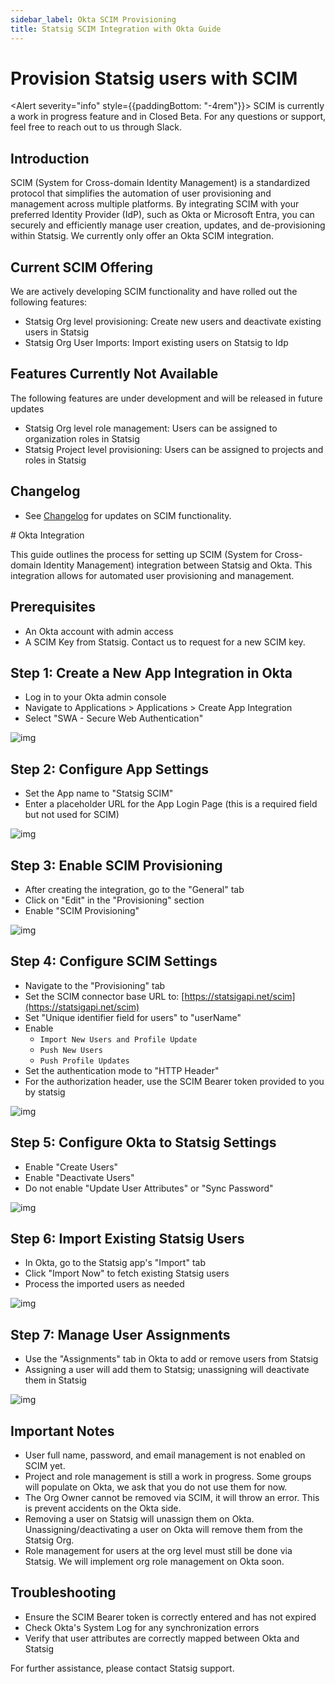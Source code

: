 ```yaml
---
sidebar_label: Okta SCIM Provisioning
title: Statsig SCIM Integration with Okta Guide
---
```



# Provision Statsig users with SCIM

<Alert severity="info" style={{paddingBottom: "-4rem"}}>
  <AlertTitle>
    SCIM is currently a work in progress feature and in Closed Beta. 
  </AlertTitle>
    For any questions or support, feel free to reach out to us through Slack.
</Alert>

## Introduction
SCIM (System for Cross-domain Identity Management) is a standardized protocol that simplifies the automation of user provisioning and management across multiple platforms.
By integrating SCIM with your preferred Identity Provider (IdP), such as Okta or Microsoft Entra,
you can securely and efficiently manage user creation, updates, and de-provisioning within Statsig.
We currently only offer an Okta SCIM integration.

## Current SCIM Offering
We are actively developing SCIM functionality and have rolled out the following features:

- Statsig Org level provisioning: Create new users and deactivate existing users in Statsig
- Statsig Org User Imports: Import existing users on Statsig to Idp

## Features Currently Not Available
The following features are under development and will be released in future updates

- Statsig Org level role management: Users can be assigned to organization roles in Statsig
- Statsig Project level provisioning: Users can be assigned to projects and roles in Statsig

## Changelog
- See [Changelog](/docs/access-management/scim/scim_changelog.md) for updates on SCIM functionality.

<div style={{borderBottom: "1px solid", marginBottom: "2rem", marginTop: "2rem"}} />
# Okta Integration

This guide outlines the process for setting up SCIM (System for Cross-domain Identity Management) integration between Statsig and Okta. This integration allows for automated user provisioning and management.

## Prerequisites

- An Okta account with admin access
- A SCIM Key from Statsig. Contact us to request for a new SCIM key.

## Step 1: Create a New App Integration in Okta

- Log in to your Okta admin console
- Navigate to Applications > Applications > Create App Integration
- Select "SWA - Secure Web Authentication"

![img](/img/okta_scim_steps/step1-create-new-custom-integration.png)

## Step 2: Configure App Settings

- Set the App name to "Statsig SCIM"
- Enter a placeholder URL for the App Login Page (this is a required field but not used for SCIM)

![img](/img/okta_scim_steps/step2-configure-app-settings.png)

## Step 3: Enable SCIM Provisioning

- After creating the integration, go to the "General" tab
- Click on "Edit" in the "Provisioning" section
- Enable "SCIM Provisioning"

![img](/img/okta_scim_steps/step3-enable-scim.png)

## Step 4: Configure SCIM Settings

- Navigate to the "Provisioning" tab
- Set the SCIM connector base URL to: [https://statsigapi.net/scim](https://statsigapi.net/scim)
- Set "Unique identifier field for users" to "userName"
- Enable
  - `Import New Users and Profile Update`
  - `Push New Users`
  - `Push Profile Updates`
- Set the authentication mode to "HTTP Header"
- For the authorization header, use the SCIM Bearer token provided to you by statsig

![img](/img/okta_scim_steps/step4.png)

## Step 5: Configure Okta to Statsig Settings

- Enable "Create Users"
- Enable "Deactivate Users"
- Do not enable "Update User Attributes" or "Sync Password"

![img](/img/okta_scim_steps/step5-configure-okta-to-statsig-settings.png)

## Step 6: Import Existing Statsig Users

- In Okta, go to the Statsig app's "Import" tab
- Click "Import Now" to fetch existing Statsig users
- Process the imported users as needed

![img](/img/okta_scim_steps/step6-import-existing-users.png)

## Step 7: Manage User Assignments

- Use the "Assignments" tab in Okta to add or remove users from Statsig
- Assigning a user will add them to Statsig; unassigning will deactivate them in Statsig

![img](/img/okta_scim_steps/step7-manage-user-assignments.png)

## Important Notes

- User full name, password, and email management is not enabled on SCIM yet.
- Project and role management is still a work in progress. Some groups will populate on Okta, we ask that you do not use them for now.
- The Org Owner cannot be removed via SCIM, it will throw an error. This is prevent accidents on the Okta side.
- Removing a user on Statsig will unassign them on Okta. Unassigning/deactivating a user on Okta will remove them from the Statsig Org.
- Role management for users at the org level must still be done via Statsig. We will implement org role management on Okta soon.

## Troubleshooting

- Ensure the SCIM Bearer token is correctly entered and has not expired
- Check Okta's System Log for any synchronization errors
- Verify that user attributes are correctly mapped between Okta and Statsig

For further assistance, please contact Statsig support.
